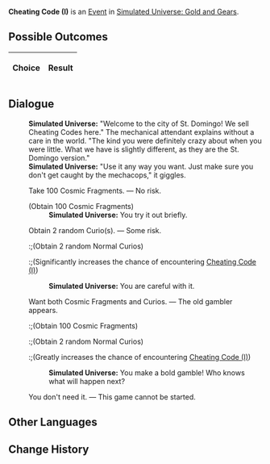 {{Simulated Universe Event Infobox
|title         = Cheating Code (I)
|image         = Random Event Normal.png
|type          =
|domains_su    = 
|domains_ext   = 
|domains_swarm = 
|domains_gng   = Occurrence
|requirements  =
|prev          = {{tx}}
|next          = {{tx}}
|indexRewards  =
|characters    = 
}}
'''Cheating Code (I)''' is an [[Simulated Universe/Events|Event]] in [[Simulated Universe: Gold and Gears]].

==Possible Outcomes==
{| class="article-table"
!Choice
!Result

|}

<!--
==Gameplay Notes==

-->
==Dialogue==
{{Dialogue Start}}
:'''Simulated Universe:''' "Welcome to the city of St. Domingo! We sell Cheating Codes here." The mechanical attendant explains without a care in the world. "The kind you were definitely crazy about when you were little. What we have is slightly different, as they are the St. Domingo version."
:'''Simulated Universe:''' "Use it any way you want. Just make sure you don't get caught by the mechacops," it giggles.
:{{DIcon|Star}} Take 100 Cosmic Fragments. &mdash; No risk.
:;(Obtain 100 Cosmic Fragments)
::'''Simulated Universe:''' You try it out briefly.
:{{DIcon|Star}} Obtain 2 random Curio(s). &mdash; Some risk.
::;(Obtain 2 random Normal Curios)
::;(Significantly increases<!--weight=300--> the chance of encountering [[Cheating Code (I)]])
::'''Simulated Universe:''' You are careful with it.
:{{DIcon|Star}} Want both Cosmic Fragments and Curios. &mdash; The old gambler appears.
::;(Obtain 100 Cosmic Fragments)
::;(Obtain 2 random Normal Curios)
::;(Greatly increases<!--weight=1000--> the chance of encountering [[Cheating Code (I)]])
::'''Simulated Universe:''' You make a bold gamble! Who knows what will happen next?
:{{DIcon|Star}} You don't need it. &mdash; This game cannot be started.
{{Dialogue End}}

==Other Languages==
{{Other Languages
|zhs   = 作弊代码（其一）
|zht   = 作弊程式碼（其一）
|ja    = チートコード（その1）
|ko    = 치트 코드 (1)
|es    = Código de trampa (I)
|fr    = Code de triche (I)
|ru    = Читерский код I
|th    = รหัสฉ้อโกง (1)
|vi    = Mã Cheat 1
|de    = Cheat-Code (Teil 1)
|id    = Kode Cheat (1)
|pt    = Código de Trapaça (I)
}}

==Change History==
{{Change History|1.0}}
